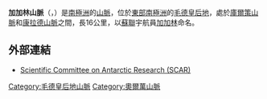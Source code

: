 '''加加林山脈'''（{{lang-en|Gagarin Mountains}}，{{lang-ru|Khrebet Yuriya Gagarina}}）是[[南極洲|南極洲]]的[[山脈|山脈]]，位於[[東部南極洲|東部南極洲]]的[[毛德皇后地|毛德皇后地]]，處於[[庫爾策山脈|庫爾策山脈]]和[[康拉德山_(德國)|康拉德山脈]]之間，長16公里，以[[蘇聯|蘇聯]]宇航員[[加加林|加加林]]命名。

==外部連結==
* [https://web.archive.org/web/20100818063123/http://www.scar.org/information/ Scientific Committee on Antarctic Research (SCAR)]

{{DEFAULTSORT:Gagarin Mountains}}
[[Category:毛德皇后地山脈|Category:毛德皇后地山脈]]
[[Category:奧爾萬山脈|Category:奧爾萬山脈]]


{{QueenMaudLand-geo-stub}}